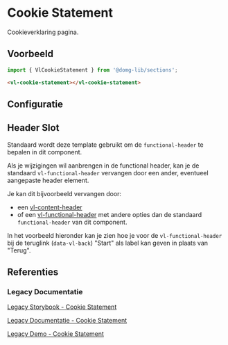 
# Cookie Statement

<VluxMetaData id="sections-cookie-statement" />

Cookieverklaring pagina.


## Voorbeeld

```js
import { VlCookieStatement } from '@domg-lib/sections';
```

```html
<vl-cookie-statement></vl-cookie-statement>
```

<Canvas of={VlCookieSatementStories.CookieStatementDefault} />


## Configuratie

<ArgTypes of={VlCookieSatementStories.CookieStatementDefault} />


## Header Slot

Standaard wordt deze template gebruikt om de `functional-header` te bepalen in dit component.

<Source code={header} language="ts" dark={true} />

Als je wijzigingen wil aanbrengen in de functional header, kan je de standaard `vl-functional-header` vervangen door een
ander, eventueel aangepaste header element.

Je kan dit bijvoorbeeld vervangen door:
- een [vl-content-header](/docs/components-content-header--content-header-default)
- of een [vl-functional-header](/docs/components-functional-header--functional-header-default) met andere opties dan de standaard `functional-header` van dit component.

In het voorbeeld hieronder kan je zien hoe je voor de `vl-functional-header` bij de teruglink (`data-vl-back`) "Start"
als label kan geven in plaats van "Terug".

<Canvas of={VlCookieSatementStories.CookieStatementHeaderSlot} />


## Referenties

### Legacy Documentatie

[Legacy Storybook - Cookie Statement](https://webcomponenten.omgeving.vlaanderen.be/storybook/?path=/docs/legacy-vl-cookie-statement--default)

[Legacy Documentatie - Cookie Statement](https://webcomponenten.omgeving.vlaanderen.be/doc/VlCookieStatement.html)

[Legacy Demo - Cookie Statement](https://webcomponenten.omgeving.vlaanderen.be/demo/vl-cookie-statement.html)
